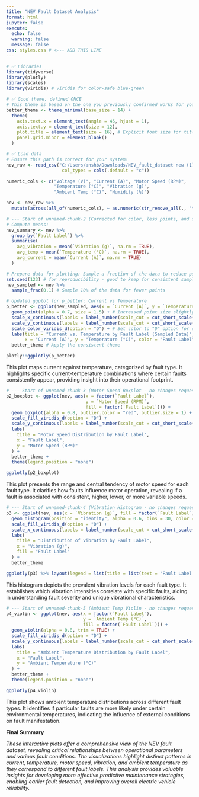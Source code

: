 ```yaml
---
title: "NEV Fault Dataset Analysis"
format: html
jupyter: false
execute:
  echo: false
  warning: false
  message: false
css: styles.css # <--- ADD THIS LINE
---
```


```r
# ✅ Libraries
library(tidyverse)
library(plotly)
library(scales)
library(viridis) # viridis for color-safe blue-green

# ✅ Good theme, defined ONCE
# This theme is based on the one you previously confirmed works for your axis labels.
better_theme <- theme_minimal(base_size = 14) +
  theme(
    axis.text.x = element_text(angle = 45, hjust = 1),
    axis.text.y = element_text(size = 12),
    plot.title = element_text(size = 16), # Explicit font size for title
    panel.grid.minor = element_blank()
  )

# ✅ Load data
# Ensure this path is correct for your system!
nev_raw <- read_csv("C:/Users/anshb/Downloads/NEV_fault_dataset new (1).csv",
                     col_types = cols(.default = "c"))

numeric_cols <- c("Voltage (V)", "Current (A)", "Motor Speed (RPM)",
                  "Temperature (°C)", "Vibration (g)",
                  "Ambient Temp (°C)", "Humidity (%)")

nev <- nev_raw %>%
  mutate(across(all_of(numeric_cols), ~ as.numeric(str_remove_all(., "\\."))))
```

```r
# --- Start of unnamed-chunk-2 (Corrected for color, less points, and scale labels) ---
# Compute means:
nev_summary <- nev %>%
  group_by(`Fault Label`) %>%
  summarise(
    avg_vibration = mean(`Vibration (g)`, na.rm = TRUE),
    avg_temp = mean(`Temperature (°C)`, na.rm = TRUE),
    avg_current = mean(`Current (A)`, na.rm = TRUE)
  )

# Prepare data for plotting: Sample a fraction of the data to reduce points
set.seed(123) # for reproducibility - good to keep for consistent sampling
nev_sampled <- nev %>%
  sample_frac(0.1) # Sample 10% of the data for fewer points

# Updated ggplot for p_better: Current vs Temperature
p_better <- ggplot(nev_sampled, aes(x = `Current (A)`, y = `Temperature (°C)`, color = factor(`Fault Label`))) +
  geom_point(alpha = 0.7, size = 1.5) + # Increased point size slightly for better visibility with fewer points
  scale_x_continuous(labels = label_number(scale_cut = cut_short_scale())) +
  scale_y_continuous(labels = label_number(scale_cut = cut_short_scale())) +
  scale_color_viridis_d(option = "D") + # Set color to "D" option for consistency with other plots
  labs(title = "Current vs. Temperature by Fault Label (Sampled Data)",
       x = "Current (A)", y = "Temperature (°C)", color = "Fault Label") +
  better_theme # Apply the consistent theme

plotly::ggplotly(p_better)
```

This plot maps current against temperature, categorized by fault type. It highlights specific current-temperature combinations where certain faults consistently appear, providing insight into their operational footprint.


```r
# --- Start of unnamed-chunk-3 (Motor Speed Boxplot - no changes requested, but verified clean) ---
p2_boxplot <- ggplot(nev, aes(x = factor(`Fault Label`),
                              y = `Motor Speed (RPM)`,
                              fill = factor(`Fault Label`))) +
  geom_boxplot(alpha = 0.8, outlier.color = "red", outlier.size = 1) +
  scale_fill_viridis_d(option = "D") +
  scale_y_continuous(labels = label_number(scale_cut = cut_short_scale())) +
  labs(
    title = "Motor Speed Distribution by Fault Label",
    x = "Fault Label",
    y = "Motor Speed (RPM)"
  ) +
  better_theme +
  theme(legend.position = "none")

ggplotly(p2_boxplot)
```

This plot presents the range and central tendency of motor speed for each fault type. It clarifies how faults influence motor operation, revealing if a fault is associated with consistent, higher, lower, or more variable speeds.


```r
# --- Start of unnamed-chunk-4 (Vibration Histogram - no changes requested, but verified clean) ---
p3 <- ggplot(nev, aes(x = `Vibration (g)`, fill = factor(`Fault Label`))) +
  geom_histogram(position = "identity", alpha = 0.6, bins = 30, color = "black") +
  scale_fill_viridis_d(option = "D") +
  scale_x_continuous(labels = label_number(scale_cut = cut_short_scale(), accuracy = 0.01)) +
  labs(
    title = "Distribution of Vibration by Fault Label",
    x = "Vibration (g)",
    fill = "Fault Label"
  ) +
  better_theme

ggplotly(p3) %>% layout(legend = list(title = list(text = 'Fault Label')))
```

This histogram depicts the prevalent vibration levels for each fault type. It establishes which vibration intensities correlate with specific faults, aiding in understanding fault severity and unique vibrational characteristics.

```r
# --- Start of unnamed-chunk-5 (Ambient Temp Violin - no changes requested, but verified clean) ---
p4_violin <- ggplot(nev, aes(x = factor(`Fault Label`),
                             y = `Ambient Temp (°C)`,
                             fill = factor(`Fault Label`))) +
  geom_violin(alpha = 0.8, trim = TRUE) +
  scale_fill_viridis_d(option = "D") +
  scale_y_continuous(labels = label_number(scale_cut = cut_short_scale())) +
  labs(
    title = "Ambient Temperature Distribution by Fault Label",
    x = "Fault Label",
    y = "Ambient Temperature (°C)"
  ) +
  better_theme +
  theme(legend.position = "none")

ggplotly(p4_violin)
```



This plot shows ambient temperature distributions across different fault types. It identifies if particular faults are more likely under certain environmental temperatures, indicating the influence of external conditions on fault manifestation.



**Final Summary**


*These interactive plots offer a comprehensive view of the NEV fault dataset, revealing critical relationships between operational parameters and various fault conditions. The visualizations highlight distinct patterns in current, temperature, motor speed, vibration, and ambient temperature as they correspond to different fault labels. This analysis provides valuable insights for developing more effective predictive maintenance strategies, enabling earlier fault detection, and improving overall electric vehicle reliability.*
